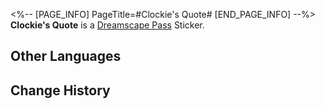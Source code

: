 <%-- [PAGE_INFO]
PageTitle=#Clockie's Quote#
[END_PAGE_INFO] --%>
{{Stub|Location information}}
{{Item Infobox
|id          = 223531
|image       = Dreamscape Pass Sticker Text.png
|type        = Dreamscape Pass Sticker
|type2       = The Most Absurd Stage Stickers
|invCategory = 
|rarity      = 4
|effect      = 
|description = Digital stickers that can be used to decorate the pages of the Dreamtour Handbook. They come in many different styles.
|source1     = [[Talk with the "Clockie" at the entrance to the theme park and expose their true identity]]
}}
{{Description|"Tick-tock! A truly good person wouldn't throw a tantrum at the alarm clock first thing in the morning!"}}
'''Clockie's Quote''' is a [[Dreamscape Pass]] Sticker.

==Other Languages==
{{Other Languages
|en   = Clockie's Quote
|zhs  = 钟表小子的名句
|zht  = 鐘錶小子的名言
|ja   = クロックボーイの名セリフ
|ko   = 시계 소년의 명언
|es   = Frases célebres de Relojito
|fr   = Réplique de Chronou
|ru   = Изречение Часика
|th   = วลีเด็ดของเจ้าหนูนาฬิกา
|vi   = Những Câu Nói Hay Của Cậu Bé Đồng Hồ
|de   = Berühmtes Zitat von Clockie
|id   = Kata Mutiara Clockie
|pt   = Citações do Relogin
}}

==Change History==
{{Change History|2.1}}